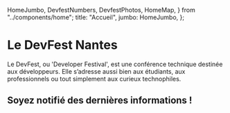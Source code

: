   HomeJumbo,
  DevfestNumbers,
  DevfestPhotos,
  HomeMap,
} from "../components/home";
  title: "Accueil",
  jumbo: HomeJumbo,
};

<SecondarySection>

# Le DevFest Nantes

Le DevFest, ou 'Developer Festival', est une conférence technique destinée aux développeurs. Elle s’adresse aussi bien aux étudiants, aux professionnels ou tout simplement aux curieux technophiles.

<DevfestNumbers />

<Youtube id="VyWwCNhqk1w" title="AfterMovie 2021" />

</SecondarySection>
<TertiarySection slim>

## Soyez notifié des dernières informations !

<SubscribeNewsletter />

</TertiarySection>
<HomeMap />

<DevfestPhotos />
